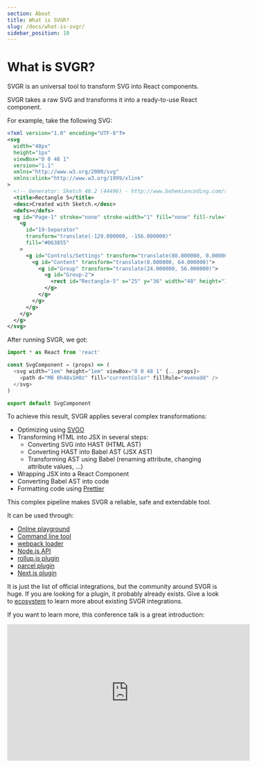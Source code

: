 ```yaml
---
section: About
title: What is SVGR?
slug: /docs/what-is-svgr/
sidebar_position: 10
---
```


# What is SVGR?

SVGR is an universal tool to transform SVG into React components.

SVGR takes a raw SVG and transforms it into a ready-to-use React component.

For example, take the following SVG:

```xml
<?xml version="1.0" encoding="UTF-8"?>
<svg
  width="48px"
  height="1px"
  viewBox="0 0 48 1"
  version="1.1"
  xmlns="http://www.w3.org/2000/svg"
  xmlns:xlink="http://www.w3.org/1999/xlink"
>
  <!-- Generator: Sketch 46.2 (44496) - http://www.bohemiancoding.com/sketch -->
  <title>Rectangle 5</title>
  <desc>Created with Sketch.</desc>
  <defs></defs>
  <g id="Page-1" stroke="none" stroke-width="1" fill="none" fill-rule="evenodd">
    <g
      id="19-Separator"
      transform="translate(-129.000000, -156.000000)"
      fill="#063855"
    >
      <g id="Controls/Settings" transform="translate(80.000000, 0.000000)">
        <g id="Content" transform="translate(0.000000, 64.000000)">
          <g id="Group" transform="translate(24.000000, 56.000000)">
            <g id="Group-2">
              <rect id="Rectangle-5" x="25" y="36" width="48" height="1"></rect>
            </g>
          </g>
        </g>
      </g>
    </g>
  </g>
</svg>
```

After running SVGR, we got:

```js
import * as React from 'react'

const SvgComponent = (props) => (
  <svg width="1em" height="1em" viewBox="0 0 48 1" {...props}>
    <path d="M0 0h48v1H0z" fill="currentColor" fillRule="evenodd" />
  </svg>
)

export default SvgComponent
```

To achieve this result, SVGR applies several complex transformations:

- Optimizing using [SVGO](https://github.com/svg/svgo)
- Transforming HTML into JSX in several steps:
  - Converting SVG into HAST (HTML AST)
  - Converting HAST into Babel AST (JSX AST)
  - Transforming AST using Babel (renaming attribute, changing attribute values, ...)
- Wrapping JSX into a React Component
- Converting Babel AST into code
- Formatting code using [Prettier](https://prettier.io/)

This complex pipeline makes SVGR a reliable, safe and extendable tool.

It can be used through:

- [Online playground](/playground/)
- [Command line tool](/docs/cli/)
- [webpack loader](/docs/webpack/)
- [Node.js API](/docs/node-api/)
- [rollup.js plugin](/docs/rollup/)
- [parcel plugin](/docs/parcel/)
- [Next.js plugin](/docs/next/)

It is just the list of official integrations, but the community around SVGR is huge. If you are looking for a plugin, it probably already exists. Give a look to [ecosystem](/docs/ecosystem/) to learn more about existing SVGR integrations.

If you want to learn more, this conference talk is a great introduction:

<iframe
  width="560"
  height="315"
  src="https://www.youtube.com/embed/geKCzi7ZPkA"
  title="YouTube video player"
  frameborder="0"
  allow="accelerometer; autoplay; clipboard-write; encrypted-media; gyroscope; picture-in-picture"
  allowfullscreen
/>

